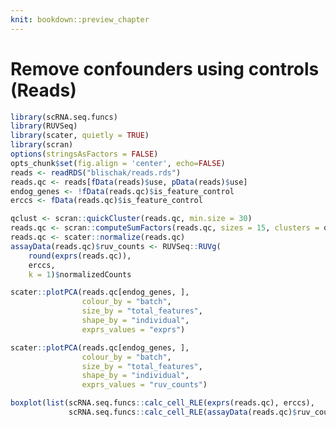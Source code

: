 ```yaml
---
knit: bookdown::preview_chapter
---
```


# Remove confounders using controls (Reads)

```r
library(scRNA.seq.funcs)
library(RUVSeq)
library(scater, quietly = TRUE)
library(scran)
options(stringsAsFactors = FALSE)
opts_chunk$set(fig.align = 'center', echo=FALSE)
reads <- readRDS("blischak/reads.rds")
reads.qc <- reads[fData(reads)$use, pData(reads)$use]
endog_genes <- !fData(reads.qc)$is_feature_control
erccs <- fData(reads.qc)$is_feature_control
```

```r
qclust <- scran::quickCluster(reads.qc, min.size = 30)
reads.qc <- scran::computeSumFactors(reads.qc, sizes = 15, clusters = qclust)
reads.qc <- scater::normalize(reads.qc)
assayData(reads.qc)$ruv_counts <- RUVSeq::RUVg(
    round(exprs(reads.qc)),
    erccs,
    k = 1)$normalizedCounts
```

```r
scater::plotPCA(reads.qc[endog_genes, ],
                colour_by = "batch",
                size_by = "total_features",
                shape_by = "individual",
                exprs_values = "exprs")
```

```r
scater::plotPCA(reads.qc[endog_genes, ],
                colour_by = "batch",
                size_by = "total_features",
                shape_by = "individual",
                exprs_values = "ruv_counts")
```

```r
boxplot(list(scRNA.seq.funcs::calc_cell_RLE(exprs(reads.qc), erccs),
             scRNA.seq.funcs::calc_cell_RLE(assayData(reads.qc)$ruv_counts, erccs)))
```

